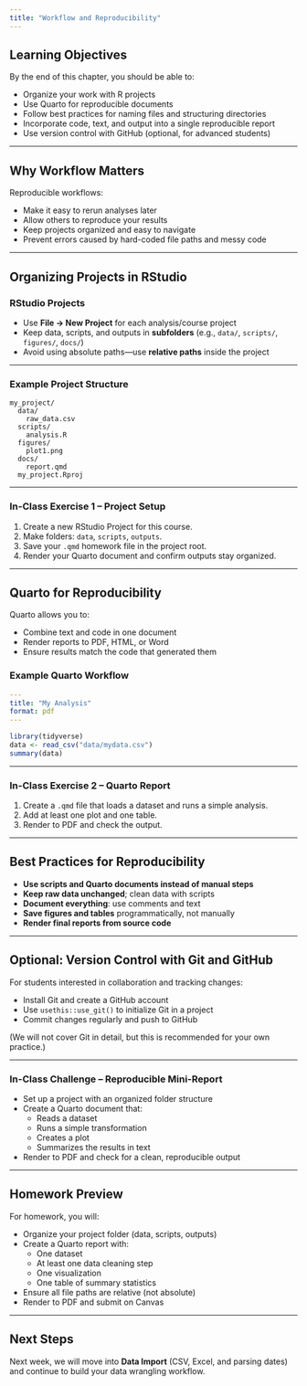 ```yaml
---
title: "Workflow and Reproducibility"
---
```


## Learning Objectives

By the end of this chapter, you should be able to:

-   Organize your work with R projects
-   Use Quarto for reproducible documents
-   Follow best practices for naming files and structuring directories
-   Incorporate code, text, and output into a single reproducible report
-   Use version control with GitHub (optional, for advanced students)

------------------------------------------------------------------------

## Why Workflow Matters

Reproducible workflows:

-   Make it easy to rerun analyses later
-   Allow others to reproduce your results
-   Keep projects organized and easy to navigate
-   Prevent errors caused by hard-coded file paths and messy code

------------------------------------------------------------------------

## Organizing Projects in RStudio

### RStudio Projects

-   Use **File → New Project** for each analysis/course project
-   Keep data, scripts, and outputs in **subfolders** (e.g., `data/`, `scripts/`, `figures/`, `docs/`)
-   Avoid using absolute paths—use **relative paths** inside the project

------------------------------------------------------------------------

### Example Project Structure

```         
my_project/
  data/
    raw_data.csv
  scripts/
    analysis.R
  figures/
    plot1.png
  docs/
    report.qmd
  my_project.Rproj
```

------------------------------------------------------------------------

### In-Class Exercise 1 – Project Setup

1.  Create a new RStudio Project for this course.\
2.  Make folders: `data`, `scripts`, `outputs`.\
3.  Save your `.qmd` homework file in the project root.\
4.  Render your Quarto document and confirm outputs stay organized.

------------------------------------------------------------------------

## Quarto for Reproducibility

Quarto allows you to:

-   Combine text and code in one document
-   Render reports to PDF, HTML, or Word
-   Ensure results match the code that generated them

### Example Quarto Workflow

``` yaml
---
title: "My Analysis"
format: pdf
---
```

```r
library(tidyverse)
data <- read_csv("data/mydata.csv")
summary(data)
```

------------------------------------------------------------------------

### In-Class Exercise 2 – Quarto Report

1.  Create a `.qmd` file that loads a dataset and runs a simple analysis.\
2.  Add at least one plot and one table.\
3.  Render to PDF and check the output.

------------------------------------------------------------------------

## Best Practices for Reproducibility

-   **Use scripts and Quarto documents instead of manual steps**
-   **Keep raw data unchanged**; clean data with scripts
-   **Document everything**: use comments and text
-   **Save figures and tables** programmatically, not manually
-   **Render final reports from source code**

------------------------------------------------------------------------

## Optional: Version Control with Git and GitHub

For students interested in collaboration and tracking changes:

-   Install Git and create a GitHub account
-   Use `usethis::use_git()` to initialize Git in a project
-   Commit changes regularly and push to GitHub

(We will not cover Git in detail, but this is recommended for your own practice.)

------------------------------------------------------------------------

### In-Class Challenge – Reproducible Mini-Report

-   Set up a project with an organized folder structure
-   Create a Quarto document that:
    -   Reads a dataset
    -   Runs a simple transformation
    -   Creates a plot
    -   Summarizes the results in text
-   Render to PDF and check for a clean, reproducible output

------------------------------------------------------------------------

## Homework Preview

For homework, you will:

-   Organize your project folder (data, scripts, outputs)
-   Create a Quarto report with:
    -   One dataset
    -   At least one data cleaning step
    -   One visualization
    -   One table of summary statistics
-   Ensure all file paths are relative (not absolute)
-   Render to PDF and submit on Canvas

------------------------------------------------------------------------

## Next Steps

Next week, we will move into **Data Import** (CSV, Excel, and parsing dates) and continue to build your data wrangling workflow.
